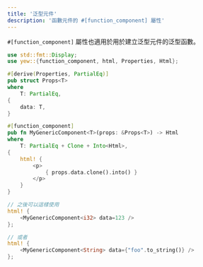 ```yaml
---
title: '泛型元件'
description: '函數元件的 #[function_component] 屬性'
---
```



`#[function_component]` 屬性也適用於用於建立泛型元件的泛型函數。

```rust
use std::fmt::Display;
use yew::{function_component, html, Properties, Html};

#[derive(Properties, PartialEq)]
pub struct Props<T>
where
    T: PartialEq,
{
    data: T,
}

#[function_component]
pub fn MyGenericComponent<T>(props: &Props<T>) -> Html
where
    T: PartialEq + Clone + Into<Html>,
{
    html! {
        <p>
            { props.data.clone().into() }
        </p>
    }
}

// 之後可以這樣使用
html! {
    <MyGenericComponent<i32> data=123 />
};

// 或者
html! {
    <MyGenericComponent<String> data={"foo".to_string()} />
};
```
